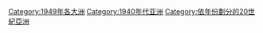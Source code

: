 [[Category:1949年各大洲|Category:1949年各大洲]]
[[Category:1940年代亚洲|Category:1940年代亚洲]]
[[Category:依年份劃分的20世紀亞洲|Category:依年份劃分的20世紀亞洲]]